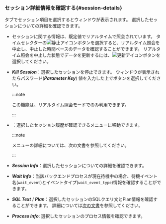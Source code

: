 ### セッション詳細情報を確認する{#session-details}

<Cmdname sid="active_sessions" className="uitext" />タブでセッション項目を選択すると<Cmdname sid="session_detail" className="uitext" />ウィンドウが表示されます。 選択したセッションについての詳細を確認できます。

<ImgLang img='db-session-details-info.png' desc='セッション詳細' />

- セッションに関する情報は、既定値でリアルタイムで照会されています。 タイムセレクターの![静止アイコン](/img/ico-pause.svg)ボタンを選択すると、リアルタイム照会を中止し、中止した時間ベースのデータを確認することができます。 リアルタイム照会を中止した状態でデータを更新するには、![更新アイコン](/img/ico-refresh.svg)ボタンを選択してください。

- **_Kill Session_**：選択したセッションを停止できます。 <Cmdname sid="session_kill" className="uitext" />ウィンドウが表示されたらパスワード(**_Parameter Key_**) 値を入力した上で<Cmdname sid="apply" className="uitext" />ボタンを選択してください。

  :::note

  この機能は、リアルタイム照会モードでのみ利用できます。

  :::

<InDoc product="postgresql">

- <Cmdname sid="TTL06721" className="uitext" />：選択したセッション履歴が確認できる<Cmdname sid="side_sessionHistory" className="uitext" />メニューに移動できます。

  :::note

  <Cmdname sid="side_sessionHistory" className="uitext" />メニューの詳細については、<Link to="analysis-session-history">次の文書</Link>を参照してください。

  :::

</InDoc>

- **_Session Info_**：選択したセッションについての詳細を確認できます。

- **_Wait Info_**：当該バックエンドプロセスが現在待機中の場合、待機イベント名(`wait_event`)とイベントタイプ(`wait_event_type`)情報を確認することができます。

- **_SQL Text_** / **_Plan_**：選択したセッションのSQLクエリ文とPlan情報を確認することができます。 詳細については[次の文書](#query-details)を参照してください。

- **_Process Info_**: 選択したセッションのプロセス情報を確認できます。
